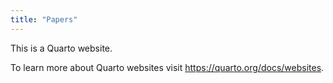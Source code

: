 ```yaml
---
title: "Papers"
---
```


This is a Quarto website.

To learn more about Quarto websites visit <https://quarto.org/docs/websites>.
